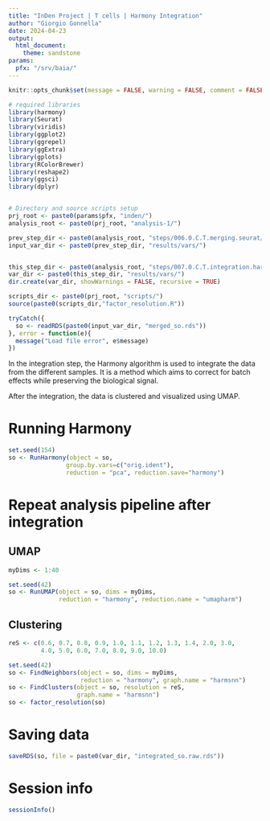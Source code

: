 ```yaml
---
title: "InDen Project | T cells | Harmony Integration"
author: "Giorgio Gonnella"
date: 2024-04-23
output:
  html_document:
    theme: sandstone
params:
  pfx: "/srv/baia/"
---
```


```r
knitr::opts_chunk$set(message = FALSE, warning = FALSE, comment = FALSE, echo = TRUE)

# required libraries
library(harmony)
library(Seurat)
library(viridis)
library(ggplot2)
library(ggrepel)
library(ggExtra)
library(gplots)
library(RColorBrewer)
library(reshape2)
library(ggsci)
library(dplyr)


# Directory and source scripts setup
prj_root <- paste0(params$pfx, "inden/")
analysis_root <- paste0(prj_root, "analysis-1/")

prev_step_dir <- paste0(analysis_root, "steps/006.0.C.T.merging.seurat/")
input_var_dir <- paste0(prev_step_dir, "results/vars/")


this_step_dir <- paste0(analysis_root, "steps/007.0.C.T.integration.harmony/")
var_dir <- paste0(this_step_dir, "results/vars/")
dir.create(var_dir, showWarnings = FALSE, recursive = TRUE)

scripts_dir <- paste0(prj_root, "scripts/")
source(paste0(scripts_dir,"factor_resolution.R"))

```

```r
tryCatch({
  so <- readRDS(paste0(input_var_dir, "merged_so.rds"))
}, error = function(e){
  message("Load file error", e$message)
})

```


In the integration step, the Harmony algorithm is used to integrate the data
from the different samples. It is a method which aims to correct for batch
effects while preserving the biological signal.

After the integration, the data is clustered and visualized using UMAP.

# Running Harmony

```r

set.seed(154)
so <- RunHarmony(object = so,
                group.by.vars=c("orig.ident"),
                reduction = "pca", reduction.save="harmony")
```

# Repeat analysis pipeline after integration

## UMAP

```r
myDims <- 1:40
```

```r
set.seed(42)
so <- RunUMAP(object = so, dims = myDims,
              reduction = "harmony", reduction.name = "umapharm")
```

## Clustering

```r
reS <- c(0.6, 0.7, 0.8, 0.9, 1.0, 1.1, 1.2, 1.3, 1.4, 2.0, 3.0,
         4.0, 5.0, 6.0, 7.0, 8.0, 9.0, 10.0)
```

```r
set.seed(42)
so <- FindNeighbors(object = so, dims = myDims,
                    reduction = "harmony", graph.name = "harmsnn")
so <- FindClusters(object = so, resolution = reS,
                   graph.name = "harmsnn")
so <- factor_resolution(so)
```

# Saving data

```r
saveRDS(so, file = paste0(var_dir, "integrated_so.raw.rds"))
```

# Session info

```r
sessionInfo()
```
